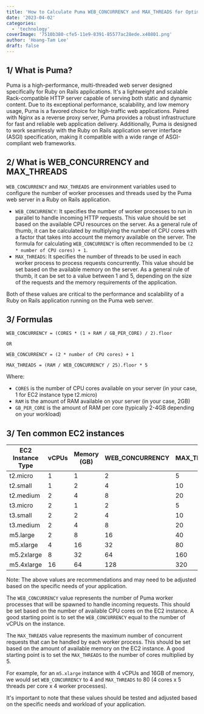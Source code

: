 ```yaml
---
title: 'How to Calculate Puma WEB_CONCURRENCY and MAX_THREADS for Optimal Rails Application Performance'
date: '2023-04-02'
categories:
  - 'technology'
coverImage: '7510b380-cfe5-11e9-8391-85577ac28ede.x40801.png'
author: 'Hoang-Tam Lee'
draft: false
---
```


## 1/ What is Puma?

Puma is a high-performance, multi-threaded web server designed specifically for Ruby on Rails applications. It's a lightweight and scalable Rack-compatible HTTP server capable of serving both static and dynamic content. Due to its exceptional performance, scalability, and low memory usage, Puma is a favored choice for high-traffic web applications. Paired with Nginx as a reverse proxy server, Puma provides a robust infrastructure for fast and reliable web application delivery. Additionally, Puma is designed to work seamlessly with the Ruby on Rails application server interface (ASGI) specification, making it compatible with a wide range of ASGI-compliant web frameworks.

## 2/ What is WEB_CONCURRENCY and MAX_THREADS

`WEB_CONCURRENCY` and `MAX_THREADS` are environment variables used to configure the number of worker processes and threads used by the Puma web server in a Ruby on Rails application.

- `WEB_CONCURRENCY`: It specifies the number of worker processes to run in parallel to handle incoming HTTP requests. This value should be set based on the available CPU resources on the server. As a general rule of thumb, it can be calculated by multiplying the number of CPU cores with a factor that takes into account the memory available on the server. The formula for calculating `WEB_CONCURRENCY` is often recommended to be `(2 * number of CPU cores) + 1`.
- `MAX_THREADS`: It specifies the number of threads to be used in each worker process to process requests concurrently. This value should be set based on the available memory on the server. As a general rule of thumb, it can be set to a value between 1 and 5, depending on the size of the requests and the memory requirements of the application.

Both of these values are critical to the performance and scalability of a Ruby on Rails application running on the Puma web server.

## 3/ Formulas

```
WEB_CONCURRENCY = (CORES * (1 + RAM / GB_PER_CORE) / 2).floor

OR

WEB_CONCURRENCY = (2 * number of CPU cores) + 1
```

```
MAX_THREADS = (RAM / WEB_CONCURRENCY / 25).floor * 5
```

Where:

- `CORES` is the number of CPU cores available on your server (in your case, 1 for EC2 instance type t2.micro)
- `RAM` is the amount of RAM available on your server (in your case, 2GB)
- `GB_PER_CORE` is the amount of RAM per core (typically 2-4GB depending on your workload)

## 3/ Ten common EC2 instances

| EC2 Instance Type | vCPUs | Memory (GB) | WEB_CONCURRENCY | MAX_THREADS |
| ----------------- | ----- | ----------- | --------------- | ----------- |
| t2.micro          | 1     | 1           | 2               | 5           |
| t2.small          | 1     | 2           | 4               | 10          |
| t2.medium         | 2     | 4           | 8               | 20          |
| t3.micro          | 2     | 1           | 2               | 5           |
| t3.small          | 2     | 2           | 4               | 10          |
| t3.medium         | 2     | 4           | 8               | 20          |
| m5.large          | 2     | 8           | 16              | 40          |
| m5.xlarge         | 4     | 16          | 32              | 80          |
| m5.2xlarge        | 8     | 32          | 64              | 160         |
| m5.4xlarge        | 16    | 64          | 128             | 320         |

Note: The above values are recommendations and may need to be adjusted based on the specific needs of your application.

The `WEB_CONCURRENCY` value represents the number of Puma worker processes that will be spawned to handle incoming requests. This should be set based on the number of available CPU cores on the EC2 instance. A good starting point is to set the `WEB_CONCURRENCY` equal to the number of vCPUs on the instance.

The `MAX_THREADS` value represents the maximum number of concurrent requests that can be handled by each worker process. This should be set based on the amount of available memory on the EC2 instance. A good starting point is to set the `MAX_THREADS` to the number of cores multiplied by 5.

For example, for an `m5.xlarge` instance with 4 vCPUs and 16GB of memory, we would set `WEB_CONCURRENCY` to 4 and `MAX_THREADS` to 80 (4 cores x 5 threads per core x 4 worker processes).

It's important to note that these values should be tested and adjusted based on the specific needs and workload of your application.
